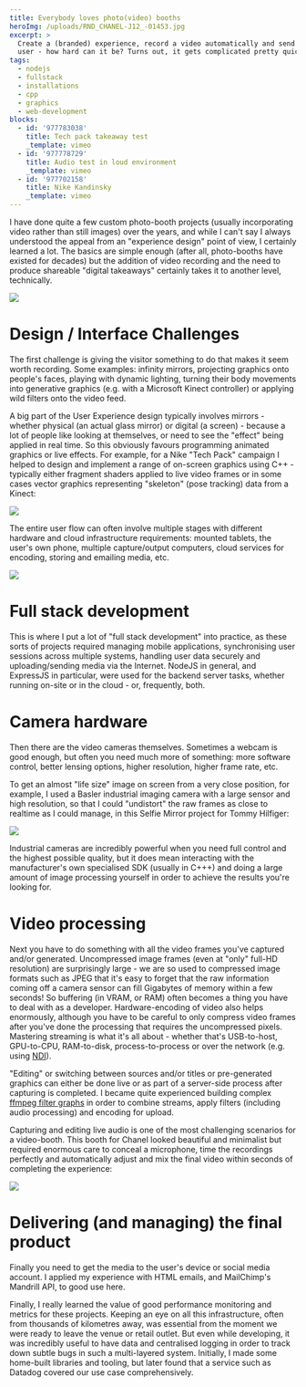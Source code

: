 ```yaml
---
title: Everybody loves photo(video) booths
heroImg: /uploads/RND_CHANEL-J12_-01453.jpg
excerpt: >
  Create a (branded) experience, record a video automatically and send it to the
  user - how hard can it be? Turns out, it gets complicated pretty quickly!
tags:
  - nodejs
  - fullstack
  - installations
  - cpp
  - graphics
  - web-development
blocks:
  - id: '977783038'
    title: Tech pack takeaway test
    _template: vimeo
  - id: '977778729'
    title: Audio test in loud environment
    _template: vimeo
  - id: '977702158'
    title: Nike Kandinsky
    _template: vimeo
---
```


I have done quite a few custom photo-booth projects (usually incorporating video rather than still images) over the years, and while I can't say I always understood the appeal from an "experience design" point of view, I certainly learned a lot. The basics are simple enough (after all, photo-booths have existed for decades) but the addition of video recording and the need to produce shareable "digital takeaways" certainly takes it to another level, technically.

![](/uploads/RQMA2267.JPG)

# Design / Interface Challenges

The first challenge is giving the visitor something to do that makes it seem worth recording. Some examples: infinity mirrors, projecting graphics onto people's faces, playing with dynamic lighting, turning their body movements into generative graphics (e.g. with a Microsoft Kinect controller) or applying wild filters onto the video feed.

A big part of the User Experience design typically involves mirrors - whether physical (an actual glass mirror) or digital (a screen) - because a lot of people like looking at themselves, or need to see the "effect" being applied in real time. So this obviously favours programming animated graphics or live effects. For example, for a Nike "Tech Pack" campaign I helped to design and implement a range of on-screen graphics using C++ - typically either fragment shaders applied to live video frames or in some cases vector graphics representing "skeleton" (pose tracking) data from a Kinect:

![](/uploads/nike-data-layer.png)

The entire user flow can often involve multiple stages with different hardware and cloud infrastructure requirements: mounted tablets, the user's own phone, multiple capture/output computers, cloud services for encoding, storing and emailing media, etc.

![](/uploads/tech-pack-user-flow.png)

# Full stack development

This is where I put a lot of "full stack development" into practice, as these sorts of projects required managing mobile applications, synchronising user sessions across multiple systems, handling user data securely and uploading/sending media via the Internet. NodeJS in general, and ExpressJS in particular, were used for the backend server tasks, whether running on-site or in the cloud - or, frequently, both.

# Camera hardware

Then there are the video cameras themselves. Sometimes a webcam is good enough, but often you need much more of something: more software control, better lensing options, higher resolution, higher frame rate, etc.

To get an almost "life size" image on screen from a very close position, for example, I used a Basler industrial imaging camera with a large sensor and high resolution, so that I could "undistort" the raw frames as close to realtime as I could manage, in this Selfie Mirror project for Tommy Hilfiger:

![](/uploads/ace2440-pipeline.jpg)

Industrial cameras are incredibly powerful when you need full control and the highest possible quality, but it does mean interacting with the manufacturer's own specialised SDK (usually in C+++) and doing a large amount of image processing yourself in order to achieve the results you're looking for.

# Video processing

Next you have to do something with all the video frames you've captured and/or generated. Uncompressed image frames (even at "only" full-HD resolution) are surprisingly large - we are so used to compressed image formats such as JPEG that it's easy to forget that the raw information coming off a camera sensor can fill Gigabytes of memory within a few seconds! So buffering (in VRAM, or RAM) often becomes a thing you have to deal with as a developer. Hardware-encoding of video also helps enormously, although you have to be careful to only compress video frames after you've done the processing that requires the uncompressed pixels. Mastering streaming is what it's all about - whether that's USB-to-host, GPU-to-CPU, RAM-to-disk, process-to-process or over the network (e.g. using [NDI](https://ndi.video/)).

"Editing" or switching between sources and/or titles or pre-generated graphics can either be done live or as part of a server-side process after capturing is completed. I became quite experienced building complex [ffmpeg filter graphs](https://ffmpeg.org/ffmpeg-filters.html) in order to combine streams, apply filters (including audio processing) and encoding for upload.

Capturing and editing live audio is one of the most challenging scenarios for a video-booth. This booth for Chanel looked beautiful and minimalist but required enormous care to conceal a microphone, time the recordings perfectly and automatically adjust and mix the final video within seconds of completing the experience:

![](/uploads/RND_CHANEL-J12_-01856.jpg)

# Delivering (and managing) the final product

Finally you need to get the media to the user's device or social media account. I applied my experience with HTML emails, and MailChimp's Mandrill API, to good use here.

Finally, I really learned the value of good performance monitoring and metrics for these projects. Keeping an eye on all this infrastructure, often from thousands of kilometres away, was essential from the moment we were ready to leave the venue or retail outlet. But even while developing, it was incredibly useful to have data and centralised logging in order to track down subtle bugs in such a multi-layered system. Initially, I made some home-built libraries and tooling, but later found that a service such as Datadog covered our use case comprehensively.
